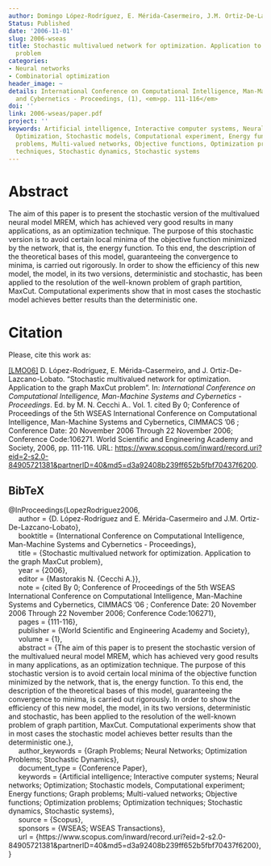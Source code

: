```yaml
---
author: Domingo López-Rodríguez, E. Mérida-Casermeiro, J.M. Ortiz-De-Lazcano-Lobato
Status: Published
date: '2006-11-01'
slug: 2006-wseas
title: Stochastic multivalued network for optimization. Application to the graph MaxCut
  problem
categories:
- Neural networks
- Combinatorial optimization
header_image: ~
details: International Conference on Computational Intelligence, Man-Machine Systems
  and Cybernetics - Proceedings, (1), <em>pp. 111-116</em>
doi: ''
link: 2006-wseas/paper.pdf
project: ''
keywords: Artificial intelligence, Interactive computer systems, Neural networks,
  Optimization, Stochastic models, Computational experiment, Energy functions, Graph
  problems, Multi-valued networks, Objective functions, Optimization problems, Optimization
  techniques, Stochastic dynamics, Stochastic systems
---
```




# Abstract


The aim of this paper is to present the stochastic version of the multivalued neural model MREM, which has achieved very good results in many applications, as an optimization technique. The purpose of this stochastic version is to avoid certain local minima of the objective function minimized by the network, that is, the energy function. To this end, the description of the theoretical bases of this model, guaranteeing the convergence to minima, is carried out rigorously. In order to show the efficiency of this new model, the model, in its two versions, deterministic and stochastic, has been applied to the resolution of the well-known problem of graph partition, MaxCut. Computational experiments show that in most cases the stochastic model achieves better results than the deterministic one.







# Citation
Please, cite this work as:


<a name=bib-LopezRodriguez2006></a>[[LMO06]](#cite-LopezRodriguez2006) D. López-Rodríguez, E. Mérida-Casermeiro, and J. Ortiz-De-Lazcano-Lobato. “Stochastic multivalued network for optimization. Application to the graph MaxCut problem”. In: _International Conference on Computational Intelligence, Man-Machine Systems and Cybernetics - Proceedings_. Ed. by M. N. Cecchi A.. Vol. 1. cited By 0; Conference of Proceedings of the 5th WSEAS International Conference on Computational Intelligence, Man-Machine Systems and Cybernetics, CIMMACS '06 ; Conference Date: 20 November 2006 Through 22 November 2006; Conference Code:106271. World Scientific and Engineering Academy and Society, 2006, pp. 111-116. URL:
[https://www.scopus.com/inward/record.uri?eid=2-s2.0-84905721381&partnerID=40&md5=d3a92408b239ff652b5fbf70437f6200](https://www.scopus.com/inward/record.uri?eid=2-s2.0-84905721381&partnerID=40&md5=d3a92408b239ff652b5fbf70437f6200).

::: {.callout-note appearance="minimal" collapse=true}

## BibTeX

@InProceedings{LopezRodriguez2006,<br>&nbsp;&nbsp;&nbsp;&nbsp;  author = {D. López-Rodríguez and E. Mérida-Casermeiro and J.M. Ortiz-De-Lazcano-Lobato},<br>&nbsp;&nbsp;&nbsp;&nbsp;  booktitle = {International Conference on Computational Intelligence, Man-Machine Systems and Cybernetics - Proceedings},<br>&nbsp;&nbsp;&nbsp;&nbsp;  title = {Stochastic multivalued network for optimization. Application to the graph MaxCut problem},<br>&nbsp;&nbsp;&nbsp;&nbsp;  year = {2006},<br>&nbsp;&nbsp;&nbsp;&nbsp;  editor = {Mastorakis N. {Cecchi A.}},<br>&nbsp;&nbsp;&nbsp;&nbsp;  note = {cited By 0; Conference of Proceedings of the 5th WSEAS International Conference on Computational Intelligence, Man-Machine Systems and Cybernetics, CIMMACS '06 ; Conference Date: 20 November 2006 Through 22 November 2006; Conference Code:106271},<br>&nbsp;&nbsp;&nbsp;&nbsp;  pages = {111-116},<br>&nbsp;&nbsp;&nbsp;&nbsp;  publisher = {World Scientific and Engineering Academy and Society},<br>&nbsp;&nbsp;&nbsp;&nbsp;  volume = {1},<br>&nbsp;&nbsp;&nbsp;&nbsp;  abstract = {The aim of this paper is to present the stochastic version of the multivalued neural model MREM, which has achieved very good results in many applications, as an optimization technique. The purpose of this stochastic version is to avoid certain local minima of the objective function minimized by the network, that is, the energy function. To this end, the description of the theoretical bases of this model, guaranteeing the convergence to minima, is carried out rigorously. In order to show the efficiency of this new model, the model, in its two versions, deterministic and stochastic, has been applied to the resolution of the well-known problem of graph partition, MaxCut. Computational experiments show that in most cases the stochastic model achieves better results than the deterministic one.},<br>&nbsp;&nbsp;&nbsp;&nbsp;  author_keywords = {Graph Problems; Neural Networks; Optimization Problems; Stochastic Dynamics},<br>&nbsp;&nbsp;&nbsp;&nbsp;  document_type = {Conference Paper},<br>&nbsp;&nbsp;&nbsp;&nbsp;  keywords = {Artificial intelligence; Interactive computer systems; Neural networks; Optimization; Stochastic models, Computational experiment; Energy functions; Graph problems; Multi-valued networks; Objective functions; Optimization problems; Optimization techniques; Stochastic dynamics, Stochastic systems},<br>&nbsp;&nbsp;&nbsp;&nbsp;  source = {Scopus},<br>&nbsp;&nbsp;&nbsp;&nbsp;  sponsors = {WSEAS; WSEAS Transactions},<br>&nbsp;&nbsp;&nbsp;&nbsp;  url = {https://www.scopus.com/inward/record.uri?eid=2-s2.0-84905721381&partnerID=40&md5=d3a92408b239ff652b5fbf70437f6200},<br>}

:::


